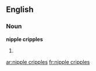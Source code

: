 ==English==

===Noun===
'''nipple cripples'''

# {{plural of|[[nipple cripple]]}}

[[ar:nipple cripples]]
[[fr:nipple cripples]]